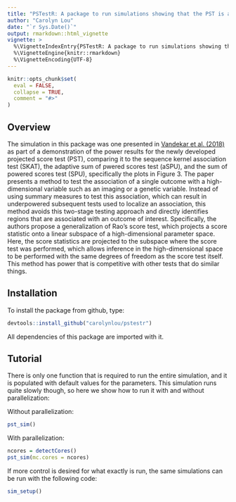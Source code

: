 ```yaml
---
title: "PSTestR: A package to run simulations showing that the PST is a great test"
author: "Carolyn Lou"
date: "`r Sys.Date()`"
output: rmarkdown::html_vignette
vignette: >
  %\VignetteIndexEntry{PSTestR: A package to run simulations showing that the PST is a great test}
  %\VignetteEngine{knitr::rmarkdown}
  %\VignetteEncoding{UTF-8}
---
```


```r
knitr::opts_chunk$set(
  eval = FALSE,
  collapse = TRUE,
  comment = "#>"
)
```

## Overview

The simulation in this package was one presented in [Vandekar et al. (2018)](https://www.tandfonline.com/doi/pdf/10.1080/01621459.2018.1448826?needAccess=true&) as part of a demonstration of the power results for the newly developed projected score test (PST), comparing it to the sequence kernel association test (SKAT), the adaptive sum of pwered scores test (aSPU), and the sum of powered scores test (SPU), specifically the plots in Figure 3. The paper presents a method to test the association of a single outcome with a high-dimensional variable such as an imaging or a genetic variable. Instead of using summary measures to test this association, which can result in underpowered subsequent tests used to localize an association, this method avoids this two-stage testing approach and directly identifies regions that are associated with an outcome of interest. Specifically, the authors propose a generalization of Rao's score test, which projects a score statistic onto a linear subspace of a high-dimensional parameter space. Here, the score statistics are projected to the subspace where the score test was performed, which allows inference in the high-dimensional space to be performed with the same degrees of freedom as the score test itself. This method has power that is competitive with other tests that do similar things. 


## Installation

To install the package from github, type:
```r
devtools::install_github("carolynlou/pstestr")
```

All dependencies of this package are imported with it.


## Tutorial

There is only one function that is required to run the entire simulation, and it is populated with default values for the parameters. This simulation runs quite slowly though, so here we show how to run it with and without parallelization:

Without parallelization: 
```r
pst_sim()
```

With parallelization: 
```r
ncores = detectCores()
pst_sim(mc.cores = ncores)
```

If more control is desired for what exactly is run, the same simulations can be run with the following code:

```r
sim_setup()
```

